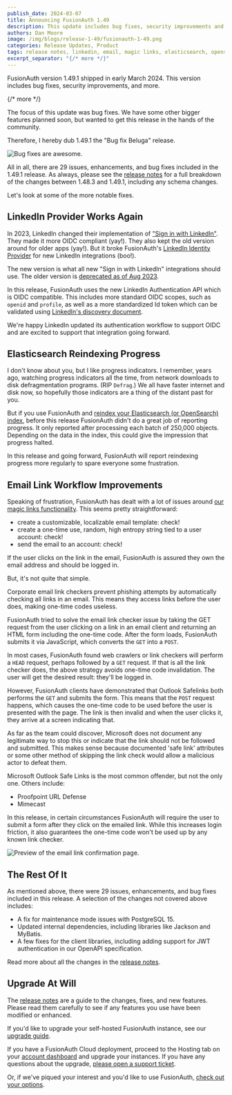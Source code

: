 ```yaml
---
publish_date: 2024-03-07
title: Announcing FusionAuth 1.49
description: This update includes bug fixes, security improvements and more.
authors: Dan Moore
image: /img/blogs/release-1-49/fusionauth-1-49.png
categories: Release Updates, Product
tags: release notes, linkedin, email, magic links, elasticsearch, opensearch
excerpt_separator: "{/* more */}"
---
```


FusionAuth version 1.49.1 shipped in early March 2024. This version includes bug fixes, security improvements, and more.

{/* more */}

The focus of this update was bug fixes. We have some other bigger features planned soon, but wanted to get this release in the hands of the community.

Therefore, I hereby dub 1.49.1 the "Bug fix Beluga" release.

![Bug fixes are awesome.](/img/blogs/release-1-49/beluga-meme.png)

All in all, there are 29 issues, enhancements, and bug fixes included in the 1.49.1 release. As always, please see the [release notes](/docs/release-notes/#version-1-49-1) for a full breakdown of the changes between 1.48.3 and 1.49.1, including any schema changes.

Let's look at some of the more notable fixes.

## LinkedIn Provider Works Again

In 2023, LinkedIn changed their implementation of ["Sign in with LinkedIn"](https://learn.microsoft.com/en-us/linkedin/consumer/integrations/self-serve/sign-in-with-linkedin-v2). They made it more OIDC compliant (yay!). They also kept the old version around for older apps (yay!). But it broke FusionAuth's [LinkedIn Identity Provider](/docs/lifecycle/authenticate-users/identity-providers/social/linkedin) for new LinkedIn integrations (boo!).

The new version is what all new "Sign in with LinkedIn" integrations should use. The older version is [deprecated as of Aug 2023](https://learn.microsoft.com/en-us/linkedin/consumer/integrations/self-serve/sign-in-with-linkedin).

In this release, FusionAuth uses the new LinkedIn Authentication API which is OIDC compatible. This includes more standard OIDC scopes, such as `openid` and `profile`, as well as a more standardized Id token which can be validated using [LinkedIn's discovery document](https://www.linkedin.com/oauth/.well-known/openid-configuration).

We're happy LinkedIn updated its authentication workflow to support OIDC and are excited to support that integration going forward.

## Elasticsearch Reindexing Progress

I don't know about you, but I like progress indicators. I remember, years ago, watching progress indicators all the time, from network downloads to disk defragmentation programs. (RIP `Defrag`.) We all have faster internet and disk now, so hopefully those indicators are a thing of the distant past for you.

But if you use FusionAuth and [reindex your Elasticsearch (or OpenSearch) index](/docs/lifecycle/manage-users/search/search#reindexing-elasticsearch), before this release FusionAuth didn't do a great job of reporting progress. It only reported after processing each batch of 250,000 objects. Depending on the data in the index, this could give the impression that progress halted.

In this release and going forward, FusionAuth will report reindexing progress more regularly to spare everyone some frustration.

## Email Link Workflow Improvements

Speaking of frustration, FusionAuth has dealt with a lot of issues around [our magic links functionality](/docs/lifecycle/authenticate-users/passwordless/magic-links). This seems pretty straightforward:

* create a customizable, localizable email template: check!
* create a one-time use, random, high entropy string tied to a user account: check!
* send the email to an account: check!

If the user clicks on the link in the email, FusionAuth is assured they own the email address and should be logged in.  

But, it's not quite that simple.

Corporate email link checkers prevent phishing attempts by automatically checking all links in an email. This means they access links before the user does, making one-time codes useless.

FusionAuth tried to solve the email link checker issue by taking the GET request from the user clicking on a link in an email client and returning an HTML form including the one-time code. After the form loads, FusionAuth submits it via JavaScript, which converts the `GET` into a `POST`. 

In most cases, FusionAuth found web crawlers or link checkers will perform a `HEAD` request, perhaps followed by a `GET` request. If that is all the link checker does, the above strategy avoids one-time code invalidation. The user will get the desired result: they'll be logged in.

However, FusionAuth clients have demonstrated that Outlook Safelinks both performs the `GET` and submits the form. This means that the `POST` request happens, which causes the one-time code to be used before the user is presented with the page. The link is then invalid and when the user clicks it, they arrive at a screen indicating that.

As far as the team could discover, Microsoft does not document any legitimate way to stop this or indicate that the link should not be followed and submitted. This makes sense because documented 'safe link' attributes or some other method of skipping the link check would allow a malicious actor to defeat them.

Microsoft Outlook Safe Links is the most common offender, but not the only one. Others include:

* Proofpoint URL Defense 
* Mimecast

In this release, in certain circumstances FusionAuth will require the user to submit a form after they click on the emailed link. While this increases login friction, it also guarantees the one-time code won't be used up by any known link checker.

![Preview of the email link confirmation page.](/img/blogs/release-1-49/confirmation-required.png)

## The Rest Of It

As mentioned above, there were 29 issues, enhancements, and bug fixes included in this release. A selection of the changes not covered above includes:

* A fix for maintenance mode issues with PostgreSQL 15.
* Updated internal dependencies, including libraries like Jackson and MyBatis.
* A few fixes for the client libraries, including adding support for JWT authentication in our OpenAPI specification.

Read more about all the changes in the [release notes](/docs/release-notes/#version-1-49-1).

## Upgrade At Will

The [release notes](/docs/release-notes/#version-1-49-1) are a guide to the changes, fixes, and new features. Please read them carefully to see if any features you use have been modified or enhanced.

If you'd like to upgrade your self-hosted FusionAuth instance, see our [upgrade guide](/docs/operate/deploy/upgrade). 

If you have a FusionAuth Cloud deployment, proceed to the <Breadcrumb>Hosting</Breadcrumb> tab on your <a href="https://account.fusionauth.io/account/deployment/" target="_blank">account dashboard</a> and upgrade your instances. If you have any questions about the upgrade, <a href="https://account.fusionauth.io/account/support/" target="_blank">please open a support ticket</a>.

Or, if we've piqued your interest and you'd like to use FusionAuth, [check out your options](/pricing).
